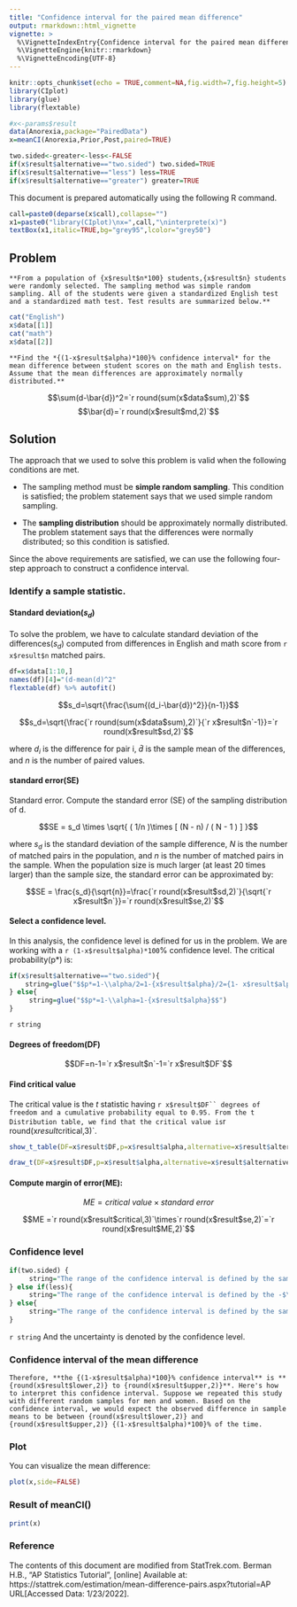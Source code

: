 ```yaml
---
title: "Confidence interval for the paired mean difference"
output: rmarkdown::html_vignette
vignette: >
  %\VignetteIndexEntry{Confidence interval for the paired mean difference}
  %\VignetteEngine{knitr::rmarkdown}
  %\VignetteEncoding{UTF-8}
---
```


```r
knitr::opts_chunk$set(echo = TRUE,comment=NA,fig.width=7,fig.height=5)
library(CIplot)
library(glue)
library(flextable)
```

```r
#x<-params$result
data(Anorexia,package="PairedData")
x=meanCI(Anorexia,Prior,Post,paired=TRUE)

two.sided<-greater<-less<-FALSE
if(x$result$alternative=="two.sided") two.sided=TRUE
if(x$result$alternative=="less") less=TRUE
if(x$result$alternative=="greater") greater=TRUE
```


This document is prepared automatically using the following R command.

```r
call=paste0(deparse(x$call),collapse="")
x1=paste0("library(CIplot)\nx=",call,"\ninterprete(x)")
textBox(x1,italic=TRUE,bg="grey95",lcolor="grey50")
```


## Problem

```glue
**From a population of {x$result$n*100} students,{x$result$n} students were randomly selected. The sampling method was simple random sampling. All of the students were given a standardized English test and a standardized math test. Test results are summarized below.**
```
```r
cat("English")
x$data[[1]]
cat("math")
x$data[[2]]
```
```glue
**Find the *{(1-x$result$alpha)*100}% confidence interval* for the mean difference between student scores on the math and English tests. Assume that the mean differences are approximately normally distributed.**
```

$$\sum(d-\bar{d})^2=`r round(sum(x$data$sum),2)`$$
$$\bar{d}=`r round(x$result$md,2)`$$

## Solution

The approach that we used to solve this problem is valid when the following conditions are met.

- The sampling method must be **simple random sampling**. This condition is satisfied; the problem statement says that we used simple random sampling.

- The **sampling distribution** should be approximately normally distributed. The problem statement says that the differences were normally distributed; so this condition is satisfied.


Since the above requirements are satisfied, we can use the following four-step approach to construct a confidence interval.

### Identify a sample statistic. 

#### Standard deviation($s_d$)

To solve the problem, we have to calculate standard deviation of the differences($s_d$) computed from  differences in English and math score from `r x$result$n` matched pairs. 

```r
df=x$data[1:10,]
names(df)[4]="(d-mean(d)^2"
flextable(df) %>% autofit()
```

$$s_d=\sqrt{\frac{\sum{(d_i-\bar{d})^2}}{n-1}}$$
 
 $$s_d=\sqrt{\frac{`r round(sum(x$data$sum),2)`}{`r x$result$n`-1}}=`r round(x$result$sd,2)`$$
 
where $d_i$ is the difference for pair i, $\bar{d}$ is the sample mean of the differences, and $n$ is the number of paired values.



#### standard error(SE)

Standard error. Compute the standard error (SE) of the sampling distribution of d.

$$SE = s_d \times \sqrt{ ( 1/n )\times [ (N - n) / ( N - 1 ) ] }$$

where $s_d$ is the standard deviation of the sample difference, $N$ is the number of matched pairs in the population, and $n$ is the number of matched pairs in the sample. When the population size is much larger (at least 20 times larger) than the sample size, the standard error can be approximated by:

$$SE = \frac{s_d}{\sqrt{n}}=\frac{`r round(x$result$sd,2)`}{\sqrt{`r x$result$n`}}=`r round(x$result$se,2)`$$

#### Select a confidence level. 

In this analysis, the confidence level is defined for us in the problem. We are working with a `r (1-x$result$alpha)*100`% confidence level. The critical probability(p*) is:

```r
if(x$result$alternative=="two.sided"){
    string=glue("$$p*=1-\\alpha/2=1-{x$result$alpha}/2={1- x$result$alpha/2}$$")
} else{
     string=glue("$$p*=1-\\alpha=1-{x$result$alpha}$$")
}
```
`r string`

#### Degrees of freedom(DF)

$$DF=n-1=`r x$result$n`-1=`r x$result$DF`$$

#### Find critical value

The critical value is the $t$ statistic having `r x$result$DF`` degrees of freedom and a cumulative probability equal to 0.95. From the t Distribution table, we find that the critical value is `r round(x$result$critical,3)`.

```r
show_t_table(DF=x$result$DF,p=x$result$alpha,alternative=x$result$alternative)
```

```r
draw_t(DF=x$result$DF,p=x$result$alpha,alternative=x$result$alternative)
```


#### Compute margin of error(ME): 

$$ME =critical\ value\times standard\ error$$

$$ME =`r round(x$result$critical,3)`\times`r round(x$result$se,2)`=`r round(x$result$ME,2)`$$


### Confidence level

```r
if(two.sided) {
     string="The range of the confidence interval is defined by the sample statistic $\\pm$margin of error."
} else if(less){
     string="The range of the confidence interval is defined by the -$\\infty$(infinite) and the sample statistic + margin of error."
} else{
     string="The range of the confidence interval is defined by the sample statistic - margin of error and the $\\infty$(infinite)."
}
```

`r string` And the uncertainty is denoted by the confidence level.


### Confidence interval of the mean difference
 
```glue
Therefore, **the {(1-x$result$alpha)*100}% confidence interval** is **{round(x$result$lower,2)} to {round(x$result$upper,2)}**. Here's how to interpret this confidence interval. Suppose we repeated this study with different random samples for men and women. Based on the confidence interval, we would expect the observed difference in sample means to be between {round(x$result$lower,2)} and {round(x$result$upper,2)} {(1-x$result$alpha)*100}% of the time.
```

### Plot

You can visualize the mean difference:

```r
plot(x,side=FALSE)
```

### Result of meanCI()

```r
print(x)
```

### Reference

The contents of this document are modified from StatTrek.com.
Berman H.B., "AP Statistics Tutorial", [online] Available at:  https://stattrek.com/estimation/mean-difference-pairs.aspx?tutorial=AP URL[Accessed Data: 1/23/2022]. 
